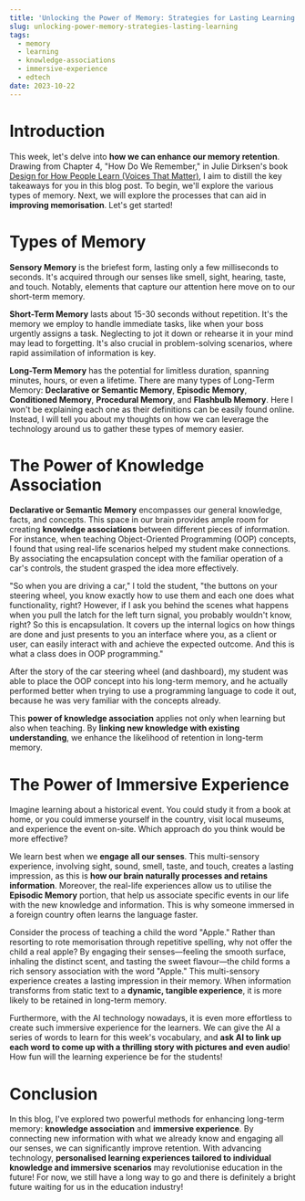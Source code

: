 ```yaml
---
title: 'Unlocking the Power of Memory: Strategies for Lasting Learning'
slug: unlocking-power-memory-strategies-lasting-learning
tags:
  - memory
  - learning
  - knowledge-associations
  - immersive-experience
  - edtech
date: 2023-10-22
---
```


# Introduction

This week, let's delve into **how we can enhance our memory retention**. Drawing from Chapter 4, "How Do We Remember," in Julie Dirksen's book [Design for How People Learn (Voices That Matter)](https://www.amazon.com/Design-People-Learn-Voices-Matter/dp/0134211286), I aim to distill the key takeaways for you in this blog post. To begin, we'll explore the various types of memory. Next, we will explore the processes that can aid in **improving memorisation**. Let's get started!

# Types of Memory

**Sensory Memory** is the briefest form, lasting only a few milliseconds to seconds. It's acquired through our senses like smell, sight, hearing, taste, and touch. Notably, elements that capture our attention here move on to our short-term memory.

**Short-Term Memory** lasts about 15-30 seconds without repetition. It's the memory we employ to handle immediate tasks, like when your boss urgently assigns a task. Neglecting to jot it down or rehearse it in your mind may lead to forgetting. It's also crucial in problem-solving scenarios, where rapid assimilation of information is key.

**Long-Term Memory** has the potential for limitless duration, spanning minutes, hours, or even a lifetime. There are many types of Long-Term Memory: **Declarative or Semantic Memory**, **Episodic Memory**, **Conditioned Memory**, **Procedural Memory**, and **Flashbulb Memory**. Here I won't be explaining each one as their definitions can be easily found online. Instead, I will tell you about my thoughts on how we can leverage the technology around us to gather these types of memory easier.

# The Power of Knowledge Association

**Declarative or Semantic Memory** encompasses our general knowledge, facts, and concepts. This space in our brain provides ample room for creating **knowledge associations** between different pieces of information. For instance, when teaching Object-Oriented Programming (OOP) concepts, I found that using real-life scenarios helped my student make connections. By associating the encapsulation concept with the familiar operation of a car's controls, the student grasped the idea more effectively.

"So when you are driving a car," I told the student, "the buttons on your steering wheel, you know exactly how to use them and each one does what functionality, right? However, if I ask you behind the scenes what happens when you pull the latch for the left turn signal, you probably wouldn't know, right? So this is encapsulation. It covers up the internal logics on how things are done and just presents to you an interface where you, as a client or user, can easily interact with and achieve the expected outcome. And this is what a class does in OOP programming."

After the story of the car steering wheel (and dashboard), my student was able to place the OOP concept into his long-term memory, and he actually performed better when trying to use a programming language to code it out, because he was very familiar with the concepts already.

This **power of knowledge association** applies not only when learning but also when teaching. By **linking new knowledge with existing understanding**, we enhance the likelihood of retention in long-term memory.

# The Power of Immersive Experience

Imagine learning about a historical event. You could study it from a book at home, or you could immerse yourself in the country, visit local museums, and experience the event on-site. Which approach do you think would be more effective?

We learn best when we **engage all our senses**. This multi-sensory experience, involving sight, sound, smell, taste, and touch, creates a lasting impression, as this is **how our brain naturally processes and retains information**. Moreover, the real-life experiences allow us to utilise the **Episodic Memory** portion, that help us associate specific events in our life with the new knowledge and information. This is why someone immersed in a foreign country often learns the language faster.

Consider the process of teaching a child the word "Apple." Rather than resorting to rote memorisation through repetitive spelling, why not offer the child a real apple? By engaging their senses—feeling the smooth surface, inhaling the distinct scent, and tasting the sweet flavour—the child forms a rich sensory association with the word "Apple." This multi-sensory experience creates a lasting impression in their memory. When information transforms from static text to a **dynamic, tangible experience**, it is more likely to be retained in long-term memory.

Furthermore, with the AI technology nowadays, it is even more effortless to create such immersive experience for the learners. We can give the AI a series of words to learn for this week's vocabulary, and **ask AI to link up each word to come up with a thrilling story with pictures and even audio**! How fun will the learning experience be for the students!

# Conclusion

In this blog, I've explored two powerful methods for enhancing long-term memory: **knowledge association** and **immersive experience**. By connecting new information with what we already know and engaging all our senses, we can significantly improve retention. With advancing technology, **personalised learning experiences tailored to individual knowledge and immersive scenarios** may revolutionise education in the future! For now, we still have a long way to go and there is definitely a bright future waiting for us in the education industry!
